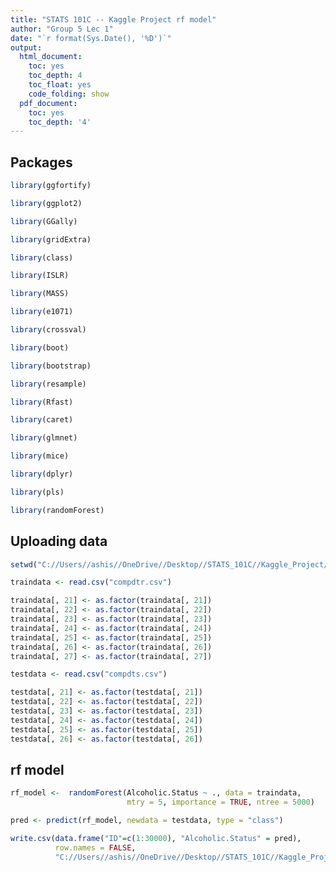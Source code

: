 ---
title: "STATS 101C -- Kaggle Project rf model"
author: "Group 5 Lec 1"
date: "`r format(Sys.Date(), '%D')`"
output:
  html_document:
    toc: yes
    toc_depth: 4
    toc_float: yes
    code_folding: show
  pdf_document:
    toc: yes
    toc_depth: '4'
---

## Packages
```{r packs, include = FALSE}

library(ggfortify)

library(ggplot2)

library(GGally)

library(gridExtra)

library(class)

library(ISLR)

library(MASS)

library(e1071)

library(crossval)

library(boot)

library(bootstrap)

library(resample)

library(Rfast)

library(caret)

library(glmnet)

library(mice)

library(dplyr)

library(pls)

library(randomForest)

```

## Uploading data
```{r}

setwd("C://Users//ashis//OneDrive//Desktop//STATS_101C//Kaggle_Project//rmna")

traindata <- read.csv("compdtr.csv")

traindata[, 21] <- as.factor(traindata[, 21])
traindata[, 22] <- as.factor(traindata[, 22])
traindata[, 23] <- as.factor(traindata[, 23])
traindata[, 24] <- as.factor(traindata[, 24])
traindata[, 25] <- as.factor(traindata[, 25])
traindata[, 26] <- as.factor(traindata[, 26])
traindata[, 27] <- as.factor(traindata[, 27])

testdata <- read.csv("compdts.csv")

testdata[, 21] <- as.factor(testdata[, 21])
testdata[, 22] <- as.factor(testdata[, 22])
testdata[, 23] <- as.factor(testdata[, 23])
testdata[, 24] <- as.factor(testdata[, 24])
testdata[, 25] <- as.factor(testdata[, 25])
testdata[, 26] <- as.factor(testdata[, 26])

```


## rf model
```{r}

rf_model <-  randomForest(Alcoholic.Status ~ ., data = traindata, 
                          mtry = 5, importance = TRUE, ntree = 5000)

pred <- predict(rf_model, newdata = testdata, type = "class")

write.csv(data.frame("ID"=c(1:30000), "Alcoholic.Status" = pred), 
          row.names = FALSE, 
          "C://Users//ashis//OneDrive//Desktop//STATS_101C//Kaggle_Project//rf_attempt//rfpred5solution.csv")

```



